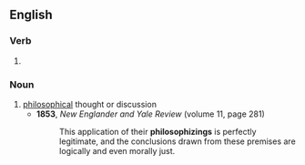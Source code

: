 ==English==

===Verb===
{{head|en|verb form}}

# {{present participle of|en|philosophize|nocat=1}}

===Noun===
{{en-noun}}

# [[philosophical]] thought or discussion
#* '''1853''', ''New Englander and Yale Review'' (volume 11, page 281)
#*: This application of their '''philosophizings''' is perfectly legitimate, and the conclusions drawn from these premises are logically and even morally just.